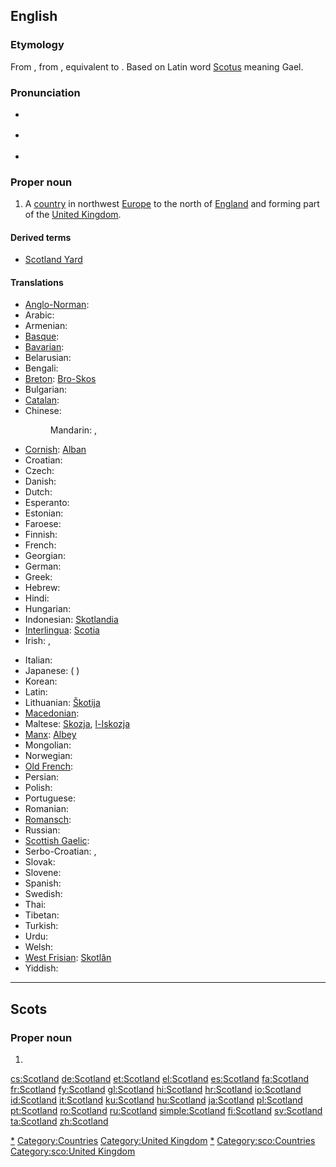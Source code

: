 ==English==
{{wikipedia}}

===Etymology===
From {{etyl|enm}}, from {{etyl|ang}} {{term|Scotland||Ireland", later also "Scotland|lit=land of the Scots|lang=ang}}, equivalent to {{compound|Scot|land}}. Based on Latin word [[Scotus]] meaning Gael.

===Pronunciation===
* {{a|UK}} {{IPA|/ˈskɒt.lənd/}}
* {{a|US}} {{IPA|/ˈskɑt.lənd/}}
* {{audio|en-us-Scotland.ogg|Audio (US)}}

===Proper noun===
{{en-proper noun}}

# A [[country]] in northwest [[Europe]] to the north of [[England]] and forming part of the [[United Kingdom]].

====Derived terms====
* [[Scotland Yard]]

====Translations====
{{trans-top|country in northwest Europe to the north of England}}
* [[Anglo-Norman]]: {{tø|xno|Escoce}}
* Arabic: {{t|ar|إسكتلندا|f|tr='iskutlanda}}
* Armenian: {{t-|hy|Շոտլանդիա|tr=Šotlandia}}
* [[Basque]]: {{t|eu|Eskozia|xs=Basque}}
* [[Bavarian]]: {{tø|bar|Schottland}}
* Belarusian: {{t|be|Шатландыя|f|tr=Šatlándyja|xs=Belarusian}}
* Bengali: {{t|bn|স্কটল্যান্ড|tr=skaṭlyānḍa|sc=Beng|xs=Bengali}}
* [[Breton]]: [[Bro-Skos]]
* Bulgarian: {{t-|bg|Шотландия|f|tr=Šotlándija}}
* [[Catalan]]: {{t-|ca|Escòcia|f}}
* Chinese:
*: Mandarin: {{t|cmn|蘇格蘭|sc=Hani}},  {{t-|cmn|苏格兰|tr=Sūgélán|sc=Hani}}
* [[Cornish]]: [[Alban]]
* Croatian: {{t|hr|Škotska|f}}
* Czech: {{t+|cs|Skotsko}}
* Danish: {{t+|da|Skotland}}
* Dutch: {{t+|nl|Schotland}}
* Esperanto: {{t-|eo|Skotlando|xs=Esperanto}}
* Estonian: {{t+|et|Šotimaa}}
* Faroese: {{t-|fo|Skotland|n|xs=Faroese}}
* Finnish: {{t+|fi|Skotlanti}}
* French: {{t+|fr|Écosse|f}}
* Georgian: {{t|ka|შოტლანდია|tr=šotʼlandia|sc=Geor|xs=Georgian}}
* German: {{t+|de|Schottland|n}}
* Greek: {{t+|el|Σκωτία|f|tr=Skotía}}
* Hebrew: {{t|he|סקוטלנד|m|tr=skótland}}
* Hindi: {{t|hi|स्कॉटलैंड|tr=skoṭlaiṇḍ|xs=Hindi}}
* Hungarian: {{t+|hu|Skócia}}
* Indonesian: [[Skotlandia]]
* [[Interlingua]]: [[Scotia]]
* Irish: {{t-|ga|Albain|f|xs=Irish}}, {{t|ga|Alba}}
{{trans-mid}}
* Italian: {{t+|it|Scozia|f}}
* Japanese: {{t+|ja|スコットランド|tr=Sukottorándo}} ({{qualifier|obsolete}} {{t|ja|蘇格蘭}})
* Korean: {{t|ko|스코틀랜드|tr=Seukoteullaendeu|sc=Hang}}
* Latin: {{t-|la|Caledonia|f}}
* Lithuanian: [[Škotija]] {{f}}
* [[Macedonian]]: {{t+|mk|Шкотска|f|tr=Škótska}}
* Maltese: [[Skozja]], [[l-Iskozja]]
* [[Manx]]: [[Albey]]
* Mongolian: {{t|mn|Шотланд|tr=Šotlánd|sc=Cyrl|xs=Mongolian}}
* Norwegian: {{t+|no|Skottland}}
* [[Old French]]: {{tø|fro|Escoce|f}}
* Persian: {{t-|fa|اسکاتلند|tr=Eskâtland}}
* Polish: {{t+|pl|Szkocja|f}}
* Portuguese: {{t+|pt|Escócia|f}}
* Romanian: {{t|ro|Scoția|f}}
* [[Romansch]]: {{t|rm|Scozia|f}}
* Russian: {{t-|ru|Шотландия|f|tr=Šotlándija}}
* [[Scottish Gaelic]]: {{t-|gd|Alba|f|xs=Scottish Gaelic}}
* Serbo-Croatian: {{t|sh|Шкотска|f|alt=Шко̏тска|tr=Шкотска|sc=Cyrl|xs=Serbo-Croatian}},  {{t|sh|Škotska|f|alt=Škȍtskā|xs=Serbo-Croatian}}
* Slovak: {{t-|sk|Škótsko|n}}
* Slovene: {{t+|sl|Škotska|f}}
* Spanish: {{t+|es|Escocia|f}}
* Swedish: {{t+|sv|Skottland}}
* Thai: {{t|th|สกอตแลนด์|tr=sòk-òt-laen}}
* Tibetan: {{tø|bo|སུའུ་ཀེ་ལན་|tr=su ke len|sc=Tibt|xs=Tibetan}}
* Turkish: {{t+|tr|İskoçya}}
* Urdu: {{t|ur|اسکاچستان|xs=Urdu}}
* Welsh: {{t-|cy|Alban|f|alt=Yr Alban|xs=Welsh}}
* [[West Frisian]]: [[Skotlân]]
* Yiddish: {{t-|yi|שאָטלאַנד|tr=shotland|xs=Yiddish}}
{{trans-bottom}}

[[Category:Scotland|*]]
[[Category:Countries]]
[[Category:United Kingdom]]

----

==Scots==
{{wikipedia|lang=sco}}

===Proper noun===
{{sco-proper noun}}

# {{l|en|Scotland}}

[[Category:sco:Scotland|*]]
[[Category:sco:Countries]]
[[Category:sco:United Kingdom]]

[[cs:Scotland]]
[[de:Scotland]]
[[et:Scotland]]
[[el:Scotland]]
[[es:Scotland]]
[[fa:Scotland]]
[[fr:Scotland]]
[[fy:Scotland]]
[[gl:Scotland]]
[[hi:Scotland]]
[[hr:Scotland]]
[[io:Scotland]]
[[id:Scotland]]
[[it:Scotland]]
[[ku:Scotland]]
[[hu:Scotland]]
[[ja:Scotland]]
[[pl:Scotland]]
[[pt:Scotland]]
[[ro:Scotland]]
[[ru:Scotland]]
[[simple:Scotland]]
[[fi:Scotland]]
[[sv:Scotland]]
[[ta:Scotland]]
[[zh:Scotland]]